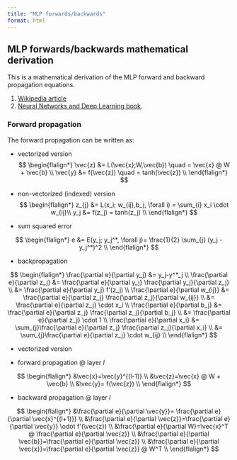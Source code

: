 ```yaml
---
title: "MLP forwards/backwards"
format: html
---
```


## MLP forwards/backwards mathematical derivation

This is a mathematical derivation of the MLP forward and backward propagation equations. 

(1) [Wikipedia article](https://en.wikipedia.org/wiki/Backpropagation) 
(2) [Neural Networks and Deep Learning book](http://neuralnetworksanddeeplearning.com/chap2.html).

### Forward propagation

The forward propagation can be written as:


- vectorized version
$$
\begin{flalign*}
\vec{z} &= L(\vec{x};W,\vec{b}) \quad = \vec{x} @ W  + \vec{b} \\
\vec{y} &= f(\vec{z})           \quad = tanh(\vec{z}) \\
\end{flalign*}
$$

- non-vectorized (indexed) version
$$
\begin{flalign*}
z_{j} &= L(x_i; w_{ij},b_j, \forall i) = \sum_{i} x_i \cdot w_{ij}\\
y_j &= f(z_j) = tanh(z_j) \\
\end{flalign*}
$$

- sum squared error

$$
\begin{flalign*}
e &= E(y_j; y_j^*, \forall j)= \frac{1}{2} \sum_{j} (y_j - y_j^*)^2 \\
\end{flalign*}
$$

- backpropagation

$$
\begin{flalign*}
\frac{\partial e}{\partial y_j}
&= y_j-y^*_j 
\\
\frac{\partial e}{\partial z_j}
&=
\frac{\partial e}{\partial y_j} 
\frac{\partial y_j}{\partial z_j} 
\\
&=
\frac{\partial e}{\partial y_j} 
f'(z_j) 
\\
\frac{\partial e}{\partial w_{ij}} 
&=  
\frac{\partial e}{\partial z_j} 
\frac{\partial z_j}{\partial w_{ij}} 
\\
&= 
\frac{\partial e}{\partial z_j} \cdot x_i 
\\
\frac{\partial e}{\partial b_j} 
&=
\frac{\partial e}{\partial z_j} 
\frac{\partial z_j}{\partial b_j} 
\\
&= 
\frac{\partial e}{\partial z_j} \cdot 1 
\\
\frac{\partial e}{\partial x_i}
&=  
\sum_{j}\frac{\partial e}{\partial z_j}
\frac{\partial z_j}{\partial x_i} \\
&= 
\sum_{j}\frac{\partial e}{\partial z_j} 
\cdot w_{ij} 
\\
\end{flalign*}
$$


- vectorized version

- forward propagation @ layer $l$

$$
\begin{flalign*}
&\vec{x}=\vec{y}^{(l-1)} \\
&\vec{z}=\vec{x} @ W + \vec{b} \\
&\vec{y}= f(\vec{z}) \\
\end{flalign*}
$$


- backward propagation @ layer $l$

$$
\begin{flalign*}
&\frac{\partial e}{\partial \vec{y}}= \frac{\partial e}{\partial \vec{x}^{(l+1)}} 
\\
&\frac{\partial e}{\partial \vec{z}}=\frac{\partial e}{\partial \vec{y}} \odot f'(\vec{z}) \\ 
&\frac{\partial e}{\partial W}=\vec{x}^T @ \frac{\partial e}{\partial \vec{z}} \\
&\frac{\partial e}{\partial \vec{b}}=\frac{\partial e}{\partial \vec{z}} \\
&\frac{\partial e}{\partial \vec{x}}=\frac{\partial e}{\partial \vec{z}} @ W^T \\
\end{flalign*}
$$









